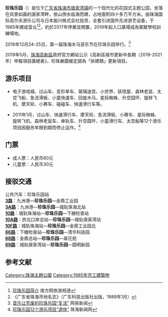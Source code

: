 {{Infobox park
|park        = 珍珠乐园
|image       = Pearl Land.jpg
|image size  = 100px
|alt         = 
|caption     = 珍珠乐园
|type        = 主题公园
|location    = {{CHN}}[[广东省|广东省]][[珠海市|珠海市]]
|size        = 40万平方米
|opened      = 1985年
|closed      = 2017年
|operator    = 珠海国际高尔夫游乐公司
|visitors    = 
|status     = 已歇業
|website     = 
}}

'''珍珠乐园'''（{{lang-en|'''Pearl Land'''}}）是位于[[广东省|广东省]][[珠海市|珠海市]][[唐家湾镇|唐家湾镇]]的一个现代化的花园式主题公园，坐落在风景如画的唐家湾畔，依山傍水临海而建，占地面积四十多万平方米。由珠海国际高尔夫游乐公司与日本振兴株式会社投资，全套引进国外先进游艺设备，于1985年建成营业<ref>[http://www.southcn.com/travel/guangdong/zhuhai/jingdian/200210310233.htm 珍珠乐园简介] {{Wayback|url=http://www.southcn.com/travel/guangdong/zhuhai/jingdian/200210310233.htm |date=20150924122445 }} 南方网旅游频道</ref><ref>《广东省珠海市地名志》（广东科技出版社出版，1989年1月）</ref>，約於2017年停業並閒置，2019年起入口廣場成為駕駛學校訓練場地。

2016年12月24-25日，第一届珠海木马音乐节在珍珠乐园举行。<ref>[http://news.163.com/16/1201/02/C75TP9DG00014Q4P.html 音乐让荒废的珍珠乐园“复活”] {{Wayback|url=http://news.163.com/16/1201/02/C75TP9DG00014Q4P.html |date=20170103002850 }} 网易新闻</ref>

2019年5月，[[珠海高新技术产业开发区|珠海高新區]]政府官方網站公示《高新區城市更新中長期（2019-2021年）申報項目匯總表》，珍珠樂園被定調為「拆建類」更新項目。
==游乐项目==
*电子游戏城、过山车、变形单车、玻璃迷宫、小世界、妖怪屋、森林老鼠、太空飞船、急流滑板、小童快速车、回旋木马、星际蜘蛛、升空园环、旋转飞机、摩天轮、小赛车、碰碰车、快速滑行车等。

*2011年1月，过山车、快速滑行车、摩天轮、急流滑板、小赛车、星际蜘蛛、旋转飞机、森林老鼠车、单轨车、升空圆环、小童滑行车、太空船等12个游乐项目因服务年限到期而停止运作。<ref>[http://www.zhnews.net/html/20110304/080719,282206.html 珍珠乐园12个游乐项目“退休”] {{webarchive|url=https://web.archive.org/web/20140419020008/http://www.zhnews.net/html/20110304/080719,282206.html |date=2014-04-19 }} 珠海新闻网</ref>

==门票==
*成人票：人民币60元
*儿童票：人民币30元

==接驳交通==
公共汽车：珍珠乐园站<br/>

'''[[珠海公交3路线|3路]]'''：九洲港—'''珍珠乐园'''—金鼎工业园<br/>'''[[珠海公交3A路线|3A路]]'''：九洲港—'''珍珠乐园'''—城轨珠海北站<br/>'''[[珠海公交10路线|10路]]'''：城轨珠海站—'''珍珠乐园'''—下栅检查站<br/>'''[[珠海公交10A路线|10A路]]'''：拱北口岸总站—'''珍珠乐园'''—城轨唐家湾站<br/>'''[[珠海公交10路线|10F路]]'''：城轨珠海站—'''珍珠乐园'''—金鼎工业园北<br/>'''[[珠海公交66路线|66路]]'''：下栅检查站—'''珍珠乐园'''—清华科技园<br/>'''[[珠海公交68路线|68路]]'''：金鼎总站—'''珍珠乐园'''—翠花苑<br/>'''[[珠海公交69路线|69路]]'''：城轨唐家湾站—'''珍珠乐园'''—圆明新园

==参考文献==
{{reflist}}

[[Category:珠海主題公園|Category:珠海主題公園]]
[[Category:1985年完工建築物|Category:1985年完工建築物]]